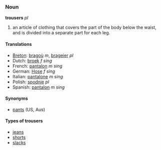 === Noun ===
'''trousers''' ''pl''

#an article of clothing that covers the part of the body below the waist, and is divided into a separate part for each leg.

====Translations====
*[[Breton]]: [[bragoù]] ''m'', [[brageier]] ''pl''
*Dutch: [[broek]] ''f sing''
*French: [[pantalon]] ''m sing''
*German: [[Hose]] ''f sing''
*Italian: [[pantalone]] ''m sing''
*Polish: [[spodnie]] ''pl''
*Spanish: [[pantalon]] ''m sing''

====Synonyms====
*[[pants]] (US, Aus)

====Types of trousers====
*[[jeans]]
*[[shorts]]
*[[slacks]]